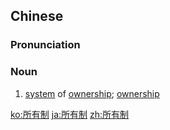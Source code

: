 ==Chinese==
{{zh-forms|type=21}}

===Pronunciation===
{{zh-pron
|m=suǒyǒuzhì
|c=so2 jau5 zai3
|cat=n
}}

===Noun===
{{zh-noun}}

# [[system]] of [[ownership]]; [[ownership]]

{{zh-cat|Advanced}}

[[ko:所有制]]
[[ja:所有制]]
[[zh:所有制]]